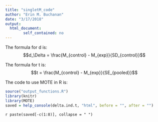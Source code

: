 ```yaml
---
title: "singletM_code"
author: "Erin M. Buchanan"
date: "3/17/2018"
output: 
  html_document:
        self_contained: no
---
```

 
The formula for d is: $$d_\Delta = \frac{M_{control} - M_{exp}}{SD_{control}}$$
 
The formula for t is: $$t = \frac{M_{control} - M_{exp}}{SE_{pooled}}$$
 
The code to use MOTE in R is: 
 
```r
source("output_functions.R")
library(knitr)
library(MOTE)
saved = help_console(delta.ind.t, "html", before = "", after = "")
```
 
`r paste(saved[-c(1:8)], collapse = " ")`